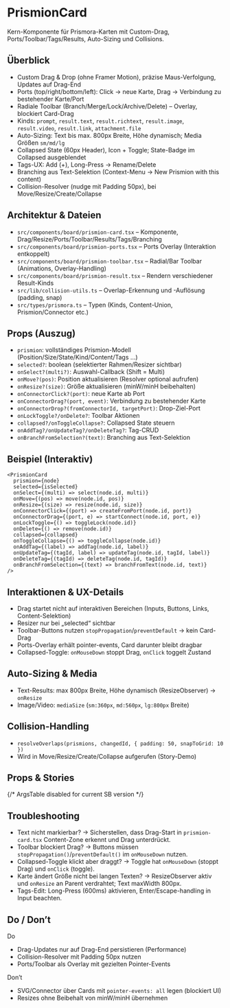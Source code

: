 
<Meta title="Docs/PrismionCard" of={PrismionCardStories} />

# PrismionCard

Kern-Komponente für Prismora-Karten mit Custom-Drag, Ports/Toolbar/Tags/Results, Auto-Sizing und Collisions.

## Überblick

- Custom Drag & Drop (ohne Framer Motion), präzise Maus-Verfolgung, Updates auf Drag-End
- Ports (top/right/bottom/left): Click → neue Karte, Drag → Verbindung zu bestehender Karte/Port
- Radiale Toolbar (Branch/Merge/Lock/Archive/Delete) – Overlay, blockiert Card-Drag
- Kinds: `prompt`, `result.text`, `result.richtext`, `result.image`, `result.video`, `result.link`, `attachment.file`
- Auto-Sizing: Text bis max. 800px Breite, Höhe dynamisch; Media Größen `sm/md/lg`
- Collapsed State (60px Header), Icon + Toggle; State-Badge im Collapsed ausgeblendet
- Tags-UX: Add (+), Long-Press → Rename/Delete
- Branching aus Text-Selektion (Context-Menu → New Prismion with this content)
- Collision-Resolver (nudge mit Padding 50px), bei Move/Resize/Create/Collapse

## Architektur & Dateien

- `src/components/board/prismion-card.tsx` – Komponente, Drag/Resize/Ports/Toolbar/Results/Tags/Branching
- `src/components/board/prismion-ports.tsx` – Ports Overlay (Interaktion entkoppelt)
- `src/components/board/prismion-toolbar.tsx` – Radial/Bar Toolbar (Animations, Overlay-Handling)
- `src/components/board/prismion-result.tsx` – Rendern verschiedener Result-Kinds
- `src/lib/collision-utils.ts` – Overlap-Erkennung und -Auflösung (padding, snap)
- `src/types/prismora.ts` – Typen (Kinds, Content-Union, Prismion/Connector etc.)

## Props (Auszug)

- `prismion`: vollständiges Prismion-Modell (Position/Size/State/Kind/Content/Tags ...)
- `selected?`: boolean (selektierter Rahmen/Resizer sichtbar)
- `onSelect?(multi?)`: Auswahl-Callback (Shift = Multi)
- `onMove?(pos)`: Position aktualisieren (Resolver optional aufrufen)
- `onResize?(size)`: Größe aktualisieren (minW/minH beibehalten)
- `onConnectorClick?(port)`: neue Karte ab Port
- `onConnectorDrag?(port, event)`: Verbindung zu bestehender Karte
- `onConnectorDrop?(fromConnectorId, targetPort)`: Drop-Ziel-Port
- `onLockToggle?/onDelete?`: Toolbar Aktionen
- `collapsed?/onToggleCollapse?`: Collapsed State steuern
- `onAddTag?/onUpdateTag?/onDeleteTag?`: Tag-CRUD
- `onBranchFromSelection?(text)`: Branching aus Text-Selektion

## Beispiel (Interaktiv)

```tsx
<PrismionCard
  prismion={node}
  selected={isSelected}
  onSelect={(multi) => select(node.id, multi)}
  onMove={(pos) => move(node.id, pos)}
  onResize={(size) => resize(node.id, size)}
  onConnectorClick={(port) => createFromPort(node.id, port)}
  onConnectorDrag={(port, e) => startConnect(node.id, port, e)}
  onLockToggle={() => toggleLock(node.id)}
  onDelete={() => remove(node.id)}
  collapsed={collapsed}
  onToggleCollapse={() => toggleCollapse(node.id)}
  onAddTag={(label) => addTag(node.id, label)}
  onUpdateTag={(tagId, label) => updateTag(node.id, tagId, label)}
  onDeleteTag={(tagId) => deleteTag(node.id, tagId)}
  onBranchFromSelection={(text) => branchFromText(node.id, text)}
/>
```

## Interaktionen & UX-Details

- Drag startet nicht auf interaktiven Bereichen (Inputs, Buttons, Links, Content-Selektion)
- Resizer nur bei „selected“ sichtbar
- Toolbar-Buttons nutzen `stopPropagation`/`preventDefault` → kein Card-Drag
- Ports-Overlay erhält pointer-events, Card darunter bleibt dragbar
- Collapsed-Toggle: `onMouseDown` stoppt Drag, `onClick` toggelt Zustand

## Auto-Sizing & Media

- Text-Results: max 800px Breite, Höhe dynamisch (ResizeObserver) → `onResize`
- Image/Video: `mediaSize` (`sm:360px`, `md:560px`, `lg:800px` Breite)

## Collision-Handling

- `resolveOverlaps(prismions, changedId, { padding: 50, snapToGrid: 10 })`
- Wird in Move/Resize/Create/Collapse aufgerufen (Story-Demo)

## Props & Stories

<Primary />

{/* ArgsTable disabled for current SB version */}

<Stories />

## Troubleshooting

- Text nicht markierbar? → Sicherstellen, dass Drag-Start in `prismion-card.tsx` Content-Zone erkennt und Drag unterdrückt.
- Toolbar blockiert Drag? → Buttons müssen `stopPropagation()`/`preventDefault()` im `onMouseDown` nutzen.
- Collapsed-Toggle klickt aber draggt? → Toggle hat `onMouseDown` (stoppt Drag) und `onClick` (toggle).
- Karte ändert Größe nicht bei langen Texten? → ResizeObserver aktiv und `onResize` an Parent verdrahtet; Text maxWidth 800px.
- Tags-Edit: Long-Press (600ms) aktivieren, Enter/Escape-handling in Input beachten.

## Do / Don’t

Do
- Drag-Updates nur auf Drag-End persistieren (Performance)
- Collision-Resolver mit Padding 50px nutzen
- Ports/Toolbar als Overlay mit gezielten Pointer-Events

Don’t
- SVG/Connector über Cards mit `pointer-events: all` legen (blockiert UI)
- Resizes ohne Beibehalt von minW/minH übernehmen


